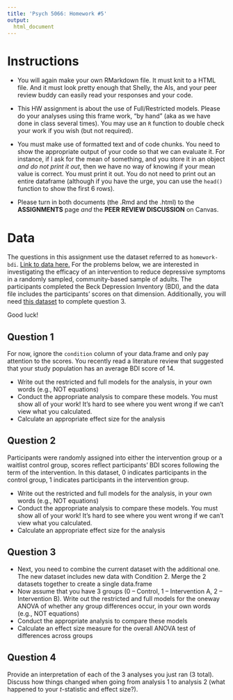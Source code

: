 ```yaml
---
title: 'Psych 5066: Homework #5'
output: 
  html_document
---
```


# Instructions

- You will again make your own RMarkdown file. It must knit to a HTML file. And it must look pretty enough that Shelly, the AIs, and your peer review buddy can easily read your responses and your code.

- This HW assignment is about the use of Full/Restricted models. Please do your analyses using this frame work, "by hand" (aka as we have done in class several times). You may use an `R` function to double check your work if you wish (but not required).

- You must make use of formatted text and of code chunks. You need to show the appropriate output of your code so that we can evaluate it. For instance, if I ask for the mean of something, and you store it in an object *and do not print it out*, then we have no way of knowing if your mean value is correct. You must print it out. You do not need to print out an entire dataframe (although if you have the urge, you can use the `head()` function to show the first 6 rows).

- Please turn in both documents (the .Rmd and the .html) to the **ASSIGNMENTS** page *and* the **PEER REVIEW DISCUSSION** on Canvas.

# Data

The questions in this assignment use the dataset referred to as `homework-bdi`. [Link to data here.](homework-bdi.csv) For the problems below, we are interested in investigating the efficacy of an intervention to reduce depressive symptoms in a randomly sampled, community-based sample of adults. The participants completed the Beck Depression Inventory (BDI), and the data file includes the participants' scores on that dimension. Additionally, you will need [this dataset](homework-bdi-part2.csv) to complete question 3. 


Good luck!

## Question 1
For now, ignore the `condition` column of your data.frame and only pay attention to the scores. You recently read a literature review that suggested that your study population has an average BDI score of 14.

- Write out the restricted and full models for the analysis, in your own words (e.g., NOT equations)
- Conduct the appropriate analysis to compare these models. You must show all of your work! It's hard to see where you went wrong if we can't view what you calculated.
- Calculate an appropriate effect size for the analysis

## Question 2 

Participants were randomly assigned into either the intervention group or a waitlist control group,  scores reflect participants' BDI scores following the term of the intervention. In this dataset, 0 indicates participants in the control group, 1 indicates participants in the intervention group. 

- Write out the restricted and full models for the analysis, in your own words (e.g., NOT equations)
- Conduct the appropriate analysis to compare these models. You must show all of your work! It's hard to see where you went wrong if we can't view what you calculated.
- Calculate an appropriate effect size for the analysis

## Question 3

- Next, you need to combine the current dataset with the additional one. The new dataset includes new data with Condition 2. Merge the 2 datasets together to create a single data.frame
- Now assume that you have 3 groups (0 -- Control, 1 -- Intervention A, 2 -- Intervention B). Write out the restricted and full models for the oneway ANOVA of whether any group differences occur, in your own words (e.g., NOT equations)
- Conduct the appropriate analysis to compare these models
- Calculate an effect size measure for the overall ANOVA test of differences across groups

## Question 4

Provide an interpretation of each of the 3 analyses you just ran (3 total). Discuss how things changed when going from analysis 1 to analysis 2 (what happened to your $t$-statistic and effect size?).  
